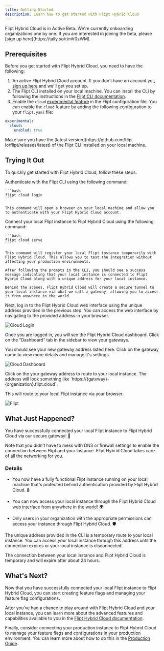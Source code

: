 ```yaml
---
title: Getting Started
description: Learn how to get started with Flipt Hybrid Cloud
---
```


<Info>
  Flipt Hybrid Cloud is in Active Beta. We're currently onboarding organizations
  one by one. If you are interested in joining the beta, please [sign up
  here](https://tally.so/r/mV0zWM).
</Info>

## Prerequisites

Before you get started with Flipt Hybrid Cloud, you need to have the following:

1. An active Flipt Hybrid Cloud account. If you don't have an account yet, [sign up here](https://tally.so/r/mV0zWM) and we'll get you set up.
2. The Flipt CLI installed on your local machine. You can install the CLI by following the instructions in the [Flipt CLI documentation](/cli/overview).
3. Enable the `cloud` [experimental feature](/configuration/experimental) in the Flipt configuration file. You can enable the `cloud` feature by adding the following configuration to your `flipt.yaml` file:

```yaml
experimental:
  cloud:
    enabled: true
```

<Note>
  Make sure you have the [latest
  version](https://github.com/flipt-io/flipt/releases/latest) of the Flipt CLI
  installed on your local machine.
</Note>

## Trying It Out

To quickly get started with Flipt Hybrid Cloud, follow these steps:

<Steps>
  <Step title="Authenticate with CLI">
    Authenticate with the Flipt CLI using the following command:

    ```bash
    flipt cloud login
    ```

    This command will open a browser on your local machine and allow you to authenticate with your Flipt Hybrid Cloud account.

  </Step>
  <Step title="Connect Your Local Instance">
    Connect your local Flipt instance to Flipt Hybrid Cloud using the following command:

    ```bash
    flipt cloud serve
    ```

    This command will register your local Flipt instance temporarily with Flipt Hybrid Cloud. This allows you to test the integration without affecting your production environments.

    After following the prompts in the CLI, you should see a success message indicating that your local instance is connected to Flipt Hybrid Cloud along with a unique address for your local instance.

    Behind the scenes, Flipt Hybrid Cloud will create a secure tunnel to your local instance via what we call a gateway, allowing you to access it from anywhere in the world.

  </Step>
  <Step title="Login to Hybrid Cloud">
  Next, log in to the Flipt Hybrid Cloud web interface using the unique address provided in the previous step. You can access the web interface by navigating to the provided address in your browser.

![Cloud Login](/images/cloud/guides/getting-started/login.png)

  </Step>
  <Step title="View Your Gateway">

Once you are logged in, you will see the Flipt Hybrid Cloud dashboard. Click on the "Dashboard" tab in the sidebar to view your gateways.

You should see your new gateway address listed here. Click on the gateway name to view more details and manage it's settings.

![Cloud Dashboard](/images/cloud/guides/getting-started/dashboard.png)

  </Step>
  <Step title="Route to Your Instance">
  Click on the your gateway address to route to your local instance. The address will look something like `https://{gateway}-{organization}.flipt.cloud`.

This will route to your local Flipt instance via your browser.

![Flipt](/images/cloud/guides/getting-started/flipt.png)

  </Step>
</Steps>

## What Just Happened?

You have successfully connected your local Flipt instance to Flipt Hybrid Cloud via our secure gateway! 🎉

<Check>
  Note that you didn't have to mess with DNS or firewall settings to enable the
  connection between Flipt and your instance. Flipt Hybrid Cloud takes care of
  all the networking for you.
</Check>

### Details

- You now have a fully functional Flipt instance running on your local machine that's protected behind authentication provided by Flipt Hybrid Cloud. 🔒

- You can now access your local instance through the Flipt Hybrid Cloud web interface from anywhere in the world! 🌍

- Only users in your organization with the appropriate permissions can access your instance through Flipt Hybrid Cloud. 🛡️

The unique address provided in the CLI is a temporary route to your local instance. You can access your local instance through this address until the connection expires or your local instance is disconnected.

<Note>
  The connection between your local instance and Flipt Hybrid Cloud is temporary
  and will expire after about 24 hours.
</Note>

## What's Next?

Now that you have successfully connected your local Flipt instance to Flipt Hybrid Cloud, you can start creating feature flags and managing your feature flag configurations.

After you've had a chance to play around with Flipt Hybrid Cloud and your local instance, you can learn more about the advanced features and capabilities available to you in the [Flipt Hybrid Cloud documentation](/cloud/overview).

Finally, consider connecting your production instance to Flipt Hybrid Cloud to manage your feature flags and configurations in your production environment. You can learn more about how to do this in the [Production Guide](/cloud/guides/production).
